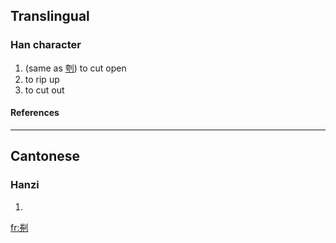 ==Translingual==
===Han character===
{{Han char|rad=刀|as=08|sn=10|four=|canj=火竹中弓 (FHLN)}}
# (same as [[刳]]) to cut open
# to rip up
# to cut out
====References====
{{Han ref|kx=0141.150|hdz=10345.030|uh=34EC|ud=13548}}

----
==Cantonese==
===Hanzi===
{{yue-hanzi|jyut=|y=fu1}}
# {{defn|Cantonese}}

[[fr:㓬]]